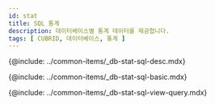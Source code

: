 ```yaml
---
id: stat
title: SQL 통계
description: 데이터베이스별 통계 데이터를 제공합니다.
tags: [ CUBRID, 데이터베이스, 통계 ]
---
```



<!-- SQL 통계 -->
{@include: ../common-items/_db-stat-sql-desc.mdx}

<!-- SQL 통계 기본 사용 안내 -->
{@include: ../common-items/_db-stat-sql-basic.mdx} 

<!-- 쿼리별 수행 추이, 자세히 보기 -->
{@include: ../common-items/_db-stat-sql-view-query.mdx} 
